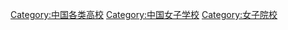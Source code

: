 [[Category:中国各类高校|Category:中国各类高校]]
[[Category:中国女子学校|Category:中国女子学校]]
[[Category:女子院校|Category:女子院校]]